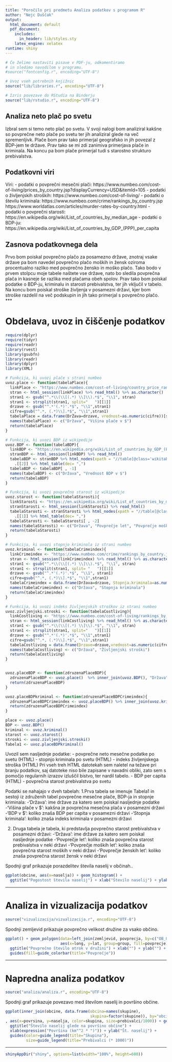 ```yaml
---
title: "Poročilo pri predmetu Analiza podatkov s programom R"
author: "Nejc Duščak"
output:
  html_document: default
  pdf_document:
    includes:
      in_header: lib/styles.sty
    latex_engine: xelatex
runtime: shiny
---
```


```r
# Če želimo nastaviti pisave v PDF-ju, odkomentiramo
# in sledimo navodilom v programu.
#source("fontconfig.r", encoding="UTF-8")

# Uvoz vseh potrebnih knjižnic
source("lib/libraries.r", encoding="UTF-8")
```

```r
# Izris povezave do RStudia na Binderju
source("lib/rstudio.r", encoding="UTF-8")
```

##  Analiza neto plač po svetu

Izbral sem si temo neto plač po svetu. V svoji nalogi bom analiziral kakšne so povprečne neto plače po svetu ter jih analiziral glede na več spremenljivk. Plače bom prav tako primerjal geografsko in jih povezal z BDP-jem te države. Prav tako se mi zdi zanimiva primerjava plače in kriminala. Na koncu pa bom plače primerjal tudi s starostno strukturo prebivalstva. 

## Podatkovni viri

Viri:
  - podatki o povprečni mesečni plači:
      https://www.numbeo.com/cost-of-living/prices_by_country.jsp?displayCurrency=USD&itemId=105
  - podatki o življenjskih stroških:
      https://www.numbeo.com/cost-of-living/
  - podatki o številu kriminala:
      https://www.numbeo.com/crime/rankings_by_country.jsp
      https://www.worldatlas.com/articles/murder-rates-by-country.html
  - podatki o povprečni starosti:
      https://en.wikipedia.org/wiki/List_of_countries_by_median_age
  - podatki o BDP-ju:
      https://en.wikipedia.org/wiki/List_of_countries_by_GDP_(PPP)_per_capita
      
## Zasnova podatkovnega dela

Prvo bom poiskal povprečno plačo za posamezno države, znotraj vsake države pa bom navedel povprečno plačo moških in žensk oziroma procentualno razliko med povprečno žensko in moško plačo. Tako bodo v prvem stolpcu moje tabele naštete vse države, nato bo sledila povprečna plača in kasneje še razlika med plačama obeh spolov. Prav tako bom poiskal podatke o BDP-ju, kriminalu in starosti prebivalstva, ter jih vključil v tabelo. Na koncu bom poiskal stroške življenja v posamezni državi, kjer bom stroške razdelil na več podskupin in jih tako primerjal s povprečno plačo. 
***

# Obdelava, uvoz in čiščenje podatkov

```r
require(dplyr)
require(tidyr)
require(readr)
library(rvest)
library(gsubfn)
library(readr)
library(dplyr)
library(XML)

# Funkcija, ki uvozi plače s strani numbeo
uvoz.place <- function(tabelaPlace){
  linkPlace <- "https://www.numbeo.com/cost-of-living/country_price_rankings?displayCurrency=USD&itemId=105"
  stran <- html_session(linkPlace) %>% read_html() %>% as.character()
  stran1 <- gsub("^.*\\(\\[(.*) \\]\\).*$", "\\1", stran)
  stran1 <- strsplit(stran1, split="   ")[[1]]
  drzave <- gsub("^.*'(.*)'.*$", "\\1",stran1)
  cifre=gsub("^.*, (.*)\\].*$", "\\1",stran1)
  tabelaPlace = data.frame(DrŽava=drzave, vrednost=as.numeric(cifre))[seq(3,length(cifre)-2,2),]
  names(tabelaPlace) <- c("Država", "Višina plače v $")
  return(tabelaPlace)
}

# Funkcija, ki uvozi BDP iz wikipedije
uvoz.BDP <- function(tabelaBDP){
  linkBDP <- "https://en.wikipedia.org/wiki/List_of_countries_by_GDP_(PPP)_per_capita#Distorted_GDP-per-capita_for_tax_havens"
  stranBDP <- html_session(linkBDP) %>% read_html()
  tabelaBDP <- stranBDP %>% html_nodes(xpath = "//table[@class='wikitable sortable']") %>%
    .[[2]] %>% html_table(dec= ",")
  tabelaBDP <- tabelaBDP[ , -1]
  names(tabelaBDP) <- c("Država", "Vrednost BDP v $")
  return(tabelaBDP)
}

# Funkcija, ki uvozi povprečno starost iz wikipedije
uvoz.starost <- function(tabelaStarosti){
  linkStarosti <- "https://en.wikipedia.org/wiki/List_of_countries_by_median_age"
  stranStarosti <- html_session(linkStarosti) %>% read_html()
  tabelaStarosti <- stranStarosti %>% html_nodes(xpath = "//table[@class='wikitable sortable']") %>%
    .[[1]] %>% html_table(dec= ",")
  tabelaStarosti <- tabelaStarosti[ , -2]
  names(tabelaStarosti) <- c("Država", "Povprečje let", "Povprečje moških let", "Povprečje ženskih let")
  return(tabelaStarosti)
}

# Funkcija, ki uvozi stopnjo kriminala iz strani numbeo
uvoz.kriminal <- function(tabelaCrimeindex){
  linkCrimeindex <- "https://www.numbeo.com/crime/rankings_by_country.jsp?title=2017"
  stran <- html_session(linkCrimeindex) %>% read_html() %>% as.character()
  stran1 <- gsub("^.*\\(\\[(.*) \\]\\).*$", "\\1", stran)
  stran1 <- strsplit(stran1, split= "   ")[[1]]
  drzave <- gsub("^.*'(.*)'.*$", "\\1", stran1)
  cifre=gsub("^.*, (.*)\\].*$", "\\1",stran1)
  tabelaCrimeindex = data.frame(Država=drzave, Stopnja.kriminala=as.numeric(cifre))[seq(3,length(cifre)-2,2),]
  names(tabelaCrimeindex) <- c("Država", "Stopnja kriminala")
  return(tabelaCrimeindex)
}

# Funkcija, ki uvozi indeks življenjskih stroškov iz strani numbeo
uvoz.zivljenjski.stroski <- function(tabelaCostliving){
  linkCostliving <- "https://www.numbeo.com/cost-of-living/rankings_by_country.jsp?title=2017"
  stran <- html_session(linkCostliving) %>% read_html() %>% as.character()
  stran1 <- gsub("^.*\\(\\[(.*) \\]\\).*$", "\\1", stran)
  stran1 <- strsplit(stran1, split="   ")[[1]]
  drzave <- gsub("^.*'(.*)'.*$", "\\1",stran1)
  cifre=gsub("^.*, (.*)\\].*$", "\\1",stran1)
  tabelaCostliving = data.frame(Drzave=drzave,vrednost=as.numeric(cifre))[seq(3,length(cifre)-2,2),]
  names(tabelaCostliving) <- c("Država", "Življenjski stroški")
  return(tabelaCostliving)
}


uvoz.placeBDP <- function(zdruzenaPlaceBDP){
  zdruzenaPlaceBDP <- uvoz.place()  %>% inner_join(uvoz.BDP(), "Država"="Država")
  return(zdruzenaPlaceBDP)
}

uvoz.placeBDPkriminal <- function(zdruzenaPlaceBDPCrimeindex){
  zdruzenaPlaceBDPCrimeindex <- uvoz.placeBDP() %>% inner_join(uvoz.kriminal(), "Država"="Država")
  return(zdruzenaPlaceBDPCrimeindex)
}

place <- uvoz.place()
BDP <- uvoz.BDP()
kriminal <- uvoz.kriminal()
starost <- uvoz.starost()
stroski <- uvoz.zivljenjski.stroski()
Tabela1 <- uvoz.placeBDPkriminal()
```

Uvozil sem nasljednje podatke:
  - povprečne neto mesečne podatke po svetu (HTML)
  - stopnjo kriminala po svetu (HTML)
  - indeks življenjskega stroška (HTML)
Pri vseh treh HTML datotekah sem naletel na težave pri branju podatkov, saj datoteke niso bile zapisane v navadni obliki, zato sem s pomočjo regularnih izrazov izluščil bistvo, ter nardil tabelo.
  - BDP per capita (HTML)
  - povprečna starost prebivalstva po svetu

Podatki se nahajajo v dveh tabelah:
 1.Prva tabela se imenuje Tabela1 in sestoji iz združenih tabel povprečne mesečne plače, BDP-ja in stopnje kriminala:
 -'Država': ime države za katero sem poiskal nasljednje podatke
 -'Višina plače v $': kakšna je povprečna mesečna plača v posamezni državi
 -'BDP v $': koliko znaša BDP per capita v posamezni državi
 -'Stopnja kriminala': koliko znaša indeks kriminala v posamezni državi

 2. Druga tabela je tabela, ki predstavlja povprečno starost prebivalstva v posamezni državi:
 -'Država': ime države za katero sem poiskal nasljednje podatke
 -'Povprečje let': koliko znaša povprečna starost prebivalstva v neki državi
 -'Povprečje moških let': koliko znaša povprečna starost moških v neki državi
 -'Povprečje ženskih let': koliko znaša povprečna starost žensk v neki državi
 


Spodnji graf prikazuje porazdelitev števila naselij v občinah..

```r
ggplot(obcine, aes(x=naselja)) + geom_histogram() +
  ggtitle("Pogostost števila naselij") + xlab("Število naselij") + ylab("Število občin")
```

***

# Analiza in vizualizacija podatkov

```r
source("vizualizacija/vizualizacija.r", encoding="UTF-8")
```

Spodnji zemljevid prikazuje povprečno velikost družine za vsako občino.

```r
ggplot() + geom_polygon(data=left_join(zemljevid, povprecja, by=c("OB_UIME"="obcina")),
                        aes(x=long, y=lat, group=group, fill=povprecje)) +
  ggtitle("Povprečno število otrok v družini") + xlab("") + ylab("") +
  guides(fill=guide_colorbar(title="Povprečje"))
```

***

# Napredna analiza podatkov

```r
source("analiza/analiza.r", encoding="UTF-8")
```

Spodnji graf prikazuje povezavo med številom naselij in površino občine.

```r
ggplot(inner_join(obcine, data.frame(obcina=names(skupine),
                                     skupina=factor(skupine)), by="obcina")
, aes(x=povrsina, y=naselja, color=skupina, size=prebivalci/1000)) + geom_point() +
  ggtitle("Število naselij glede na površino občine") +
  xlab(expression("Površina (km"^2 * ")")) + ylab("Št. naselij") +
  guides(color=guide_legend(title="Skupina"),
         size=guide_legend(title="Prebivalci (* 1000)"))
```

***

```r
shinyAppDir("shiny", options=list(width="100%", height=600))
```

